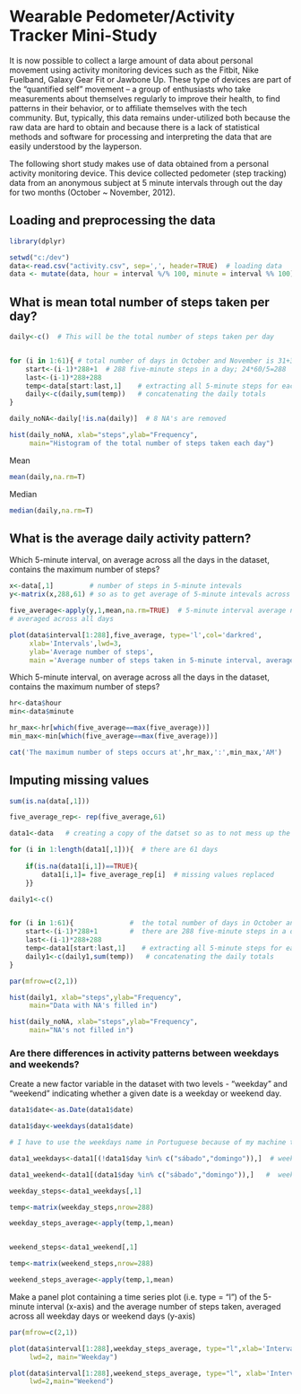# Wearable Pedometer/Activity Tracker Mini-Study

It is now possible to collect a large amount of data about personal movement using activity monitoring devices such as the Fitbit, Nike Fuelband, Galaxy Gear Fit or Jawbone Up. These type of devices are part of the "quantified self" movement -- a group of enthusiasts who take measurements about themselves regularly to improve their health, to find patterns in their behavior, or to affiliate themselves with the tech community. But, typically, this data remains under-utilized both because the raw data are hard to obtain and because there is a lack of statistical methods and software for processing and interpreting the data that are easily understood by the layperson.

The following short study makes use of data obtained from a personal activity monitoring device. This device collected pedometer (step tracking) data from an anonymous subject at 5 minute intervals through out the day for two months (October ~ November, 2012).

## Loading and preprocessing the data


```r

library(dplyr)

setwd("c:/dev")
data<-read.csv("activity.csv", sep=',', header=TRUE)  # loading data
data <- mutate(data, hour = interval %/% 100, minute = interval %% 100)

```


## What is mean total number of steps taken per day?


```r

daily<-c()  # This will be the total number of steps taken per day


for (i in 1:61){ # total number of days in October and November is 31+30=61
    start<-(i-1)*288+1  # 288 five-minute steps in a day; 24*60/5=288
    last<-(i-1)*288+288
    temp<-data[start:last,1]    # extracting all 5-minute steps for each day
    daily<-c(daily,sum(temp))   # concatenating the daily totals  
}

daily_noNA<-daily[!is.na(daily)]  # 8 NA's are removed

hist(daily_noNA, xlab="steps",ylab="Frequency",
     main="Histogram of the total number of steps taken each day")

```


Mean

```r

mean(daily,na.rm=T)

```

Median

```r

median(daily,na.rm=T)

```


## What is the average daily activity pattern?

Which 5-minute interval, on average across all the days in the dataset, contains the maximum number of steps?

```r

x<-data[,1]         # number of steps in 5-minute intevals
y<-matrix(x,288,61) # so as to get average of 5-minute intevals across all days  

five_average<-apply(y,1,mean,na.rm=TRUE)  # 5-minute interval average number of steps taken, 
# averaged across all days

plot(data$interval[1:288],five_average, type='l',col='darkred',
     xlab='Intervals',lwd=3,
     ylab='Average number of steps',
     main ='Average number of steps taken in 5-minute interval, averaged across all days')

```

Which 5-minute interval, on average across all the days in the dataset, contains the maximum number of steps?

```r

hr<-data$hour
min<-data$minute

hr_max<-hr[which(five_average==max(five_average))]
min_max<-min[which(five_average==max(five_average))]

cat('The maximum number of steps occurs at',hr_max,':',min_max,'AM')

```


## Imputing missing values

```r

sum(is.na(data[,1]))

```



```r

five_average_rep<- rep(five_average,61)

data1<-data   # creating a copy of the datset so as to not mess up the original data

for (i in 1:length(data1[,1])){  # there are 61 days
    
    if(is.na(data1[i,1])==TRUE){
        data1[i,1]= five_average_rep[i]  # missing values replaced
    }}

```

    
    
```r
daily1<-c()


for (i in 1:61){              #  the total number of days in October and November is 31+30=61
    start<-(i-1)*288+1        #  there are 288 five-minute steps in a day; 24*60/5=288
    last<-(i-1)*288+288
    temp<-data1[start:last,1]    # extracting all 5-minute steps for each day
    daily1<-c(daily1,sum(temp))   # concatenating the daily totals 
}

```


```r
par(mfrow=c(2,1))

hist(daily1, xlab="steps",ylab="Frequency",
     main="Data with NA's filled in")

hist(daily_noNA, xlab="steps",ylab="Frequency",
     main="NA's not filled in")

```



### Are there differences in activity patterns between weekdays and weekends?

Create a new factor variable in the dataset with two levels - “weekday” and “weekend” indicating whether a given date is a weekday or weekend day.

```r

data1$date<-as.Date(data1$date)

data1$day<-weekdays(data1$date)

# I have to use the weekdays name in Portuguese because of my machine time location. The R function weekdays return the names in Portuguese

data1_weekdays<-data1[(!data1$day %in% c("sábado","domingo")),]  # weekdays

data1_weekend<-data1[(data1$day %in% c("sábado","domingo")),]   #  weekend

weekday_steps<-data1_weekdays[,1]

temp<-matrix(weekday_steps,nrow=288)

weekday_steps_average<-apply(temp,1,mean)


weekend_steps<-data1_weekend[,1]

temp<-matrix(weekend_steps,nrow=288)

weekend_steps_average<-apply(temp,1,mean)

```

Make a panel plot containing a time series plot (i.e. type = “l”) of the 5-minute interval (x-axis) and the average number of steps taken, averaged across all weekday days or weekend days (y-axis)


```r

par(mfrow=c(2,1))

plot(data$interval[1:288],weekday_steps_average, type="l",xlab='Intervals',ylab="Number of steps",
     lwd=2, main="Weekday")

plot(data$interval[1:288],weekend_steps_average, type="l", xlab='Intervals',ylab="number of steps",
     lwd=2,main="Weekend")


```
